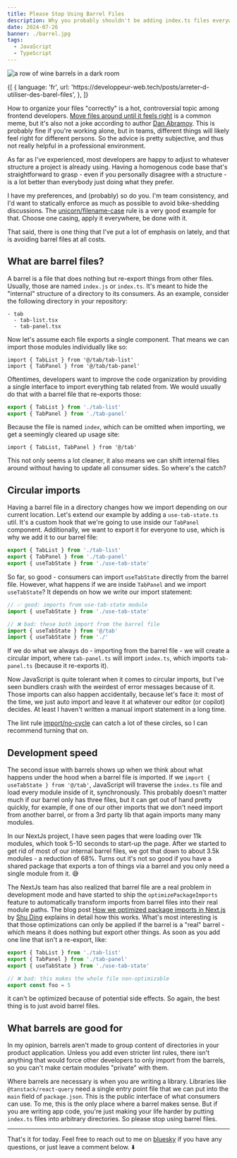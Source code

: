 ```yaml
---
title: Please Stop Using Barrel Files
description: Why you probably shouldn't be adding index.ts files everywhere
date: 2024-07-26
banner: ./barrel.jpg
tags:
  - JavaScript
  - TypeScript
---
```



<img src="./barrel.jpg" alt="a row of wine barrels in a dark room" />

<Attribution
  name="Vince Veras"
  url="https://unsplash.com/@vinceveras"
/>

<Translations>
  {[
    {
      language: 'fr',
      url: 'https://developpeur-web.tech/posts/arreter-d-utiliser-des-barel-files',
    },
  ]}
</Translations>

How to organize your files "correctly" is a hot, controversial topic among frontend developers. [Move files around until it feels right](https://react-file-structure.surge.sh/) is a common meme, but it's also not a joke according to author [Dan Abramov](https://bsky.app/profile/danabra.mov). This is probably fine if you're working alone, but in teams, different things will likely feel right for different persons. So the advice is pretty subjective, and thus not really helpful in a professional environment.

As far as I've experienced, most developers are happy to adjust to whatever structure a project is already using. Having a homogenous code base that's straightforward to grasp - even if you personally disagree with a structure - is a lot better than everybody just doing what they prefer.

I have my preferences, and (probably) so do you. I'm team consistency, and I'd want to statically enforce as much as possible to avoid bike-shedding discussions. The [unicorn/filename-case](https://github.com/sindresorhus/eslint-plugin-unicorn/blob/main/docs/rules/filename-case.md) rule is a very good example for that. Choose one casing, apply it everywhere, be done with it.

That said, there is one thing that I've put a lot of emphasis on lately, and that is <Emph>avoiding barrel files at all costs.</Emph>

## What are barrel files?

A barrel is a file that does nothing but re-export things from other files. Usually, those are named `index.js` or `index.ts`. It's meant to hide the "internal" structure of a directory to its consumers. As an example, consider the following directory in your repository:

```
- tab
  - tab-list.tsx
  - tab-panel.tsx
```

Now let's assume each file exports a single component. That means we can import those modules individually like so:

```tsx:title=my-page.tsx
import { TabList } from '@/tab/tab-list'
import { TabPanel } from '@/tab/tab-panel'
```

Oftentimes, developers want to improve the code organization by providing a single interface to import everything tab related from. We would usually do that with a barrel file that re-exports those:

```ts:title=tab/index.ts
export { TabList } from './tab-list'
export { TabPanel } from './tab-panel'
```

Because the file is named `index`, which can be omitted when importing, we get a seemingly cleared up usage site:

```tsx:title=my-page.tsx
import { TabList, TabPanel } from '@/tab'
```

This not only seems a lot cleaner, it also means we can shift internal files around without having to update all consumer sides. So where's the catch?

## Circular imports

Having a barrel file in a directory changes how we import depending on our current location. Let's extend our example by adding a `use-tab-state.ts` util. It's a custom hook that we're going to use inside our `TabPanel` component. Additionally, we want to export it for everyone to use, which is why we add it to our barrel file:

```ts:title=tab/index.ts {3}
export { TabList } from './tab-list'
export { TabPanel } from './tab-panel'
export { useTabState } from './use-tab-state'
```

So far, so good - consumers can import `useTabState` directly from the barrel file. However, what happens if we are inside `TabPanel` and we import `useTabState`? It depends on how we write our import statement:

```ts:title=tab/tab-panel.ts
// ✅ good: imports from use-tab-state module
import { useTabState } from './use-tab-state'

// ❌ bad: these both import from the barrel file
import { useTabState } from '@/tab'
import { useTabState } from './'
```

If we do what we always do - importing from the barrel file - we will create a circular import, where `tab-panel.ts` will import `index.ts`, which imports `tab-panel.ts` (because it re-exports it).

Now JavaScript is quite tolerant when it comes to circular imports, but I've seen bundlers crash with the weirdest of error messages because of it. Those imports can also happen accidentally, because let's face it: most of the time, we just auto import and leave it at whatever our editor (or copilot) decides. At least I haven't written a manual import statement in a long time.

The lint rule [import/no-cycle](https://github.com/import-js/eslint-plugin-import/blob/09476d7dac1ab36668283f9626f85e2223652b37/docs/rules/no-cycle.md) can catch a lot of these circles, so I can recommend turning that on.

## Development speed

The second issue with barrels shows up when we think about what happens under the hood when a barrel file is imported. If we `import { useTabState } from '@/tab'`, JavaScript will traverse the `index.ts` file and load every module inside of it, synchronously. This probably doesn't matter much if our barrel only has three files, but it can get out of hand pretty quickly, for example, if one of our other imports that we don't need import from another barrel, or from a 3rd party lib that again imports many many modules.

In our NextJs project, I have seen pages that were loading over 11k modules, which took 5-10 seconds to start-up the page. After we started to get rid of most of our internal barrel files, we got that down to about 3.5k modules - a reduction of 68%. Turns out it's not so good if you have a shared package that exports a ton of things via a barrel and you only need a single module from it. 😅

The NextJs team has also realized that barrel file are a real problem in development mode and have started to ship the `optimizePackageImports` feature to automatically transform imports from barrel files into their real module paths. The blog post [How we optimized package imports in Next.js](https://vercel.com/blog/how-we-optimized-package-imports-in-next-js) by [Shu Ding](https://x.com/shuding_) explains in detail how this works. What's most interesting is that those optimizations can only be applied if the barrel is a "real" barrel - which means it does nothing but export other things. As soon as you add one line that isn't a re-export, like:

```ts:title=tab/index.ts {5-6}
export { TabList } from './tab-list'
export { TabPanel } from './tab-panel'
export { useTabState } from './use-tab-state'

// ❌ bad: this makes the whole file non-optimizable
export const foo = 5
```

it can't be optimized because of potential side effects. So again, the best thing is to just avoid barrel files.

## What barrels are good for

In my opinion, barrels aren't made to group content of directories in your product application. Unless you add even stricter lint rules, there isn't anything that would force other developers to only import from the barrels, so you can't make certain modules "private" with them.

Where barrels are necessary is when you are writing a library. Libraries like `@tanstack/react-query` need a single entry point file that we can put into the `main` field of `package.json`. This is the public interface of what consumers can use. To me, this is the only place where a barrel makes sense. But if you are writing app code, you're just making your life harder by putting `index.ts` files into arbitrary directories. So please stop using barrel files.

---

That's it for today. Feel free to reach out to me on [bluesky](https://bsky.app/profile/tkdodo.eu)
if you have any questions, or just leave a comment below. ⬇️

<Comments />
